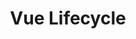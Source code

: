 ---
id: "q_vue_med_018"
questionType: "MULTIPLE_CHOICE"
title: "Vue Lifecycle"
description: "Which hook is called when a component is removed from the DOM?"
difficulty: "MEDIUM"
category: "Vue"
options:
  - "destroyed"
  - "unmounted"
  - "beforeUnmount"
  - "removed"
correctAnswer: 2
---